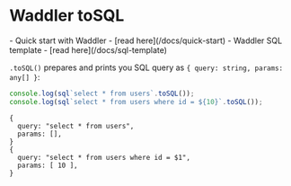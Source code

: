 
# Waddler toSQL
<Prerequisites>
- Quick start with Waddler - [read here](/docs/quick-start)
- Waddler SQL template - [read here](/docs/sql-template)
</Prerequisites>
<br/>

`.toSQL()` prepares and prints you SQL query as `{ query: string, params: any[] }`:
```ts
console.log(sql`select * from users`.toSQL());
console.log(sql`select * from users where id = ${10}`.toSQL());
```

```shell
{
  query: "select * from users",
  params: [],
}
{
  query: "select * from users where id = $1",
  params: [ 10 ],
}
```
